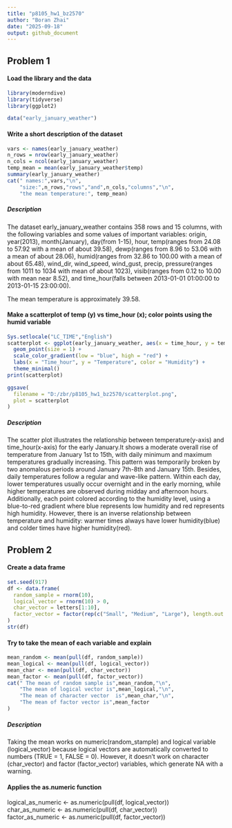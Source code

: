 ```yaml
---
title: "p8105_hw1_bz2570"
author: "Boran Zhai"
date: "2025-09-18"
output: github_document
---
```

## Problem 1
#### Load the library and the data
```r
library(moderndive)
library(tidyverse)
library(ggplot2)
```
```r
data("early_january_weather")
```

#### Write a short description of the dataset
```r
vars <- names(early_january_weather)
n_rows = nrow(early_january_weather)
n_cols = ncol(early_january_weather)
temp_mean = mean(early_january_weather$temp)
summary(early_january_weather)
cat(" names:",vars,"\n",
    "size:",n_rows,"rows","and",n_cols,"columns","\n",
    "the mean temperature:", temp_mean)
```
##### Description 
The dataset early_january_weather contains 358 rows and 15 columns, with the following variables and some values of important variables: origin, year(2013), month(January), day(from 1-15), hour, temp(ranges from 24.08 to 57.92 with a mean of about 39.58), dewp(ranges from 8.96 to 53.06 with a mean of about 28.06), humid(ranges from 32.86 to 100.00 with a mean of about 65.48), wind_dir, wind_speed, wind_gust, precip, pressure(ranges from 1011 to 1034 with mean of about 1023), visib(ranges from 0.12 to 10.00 with mean near 8.52), and time_hour(falls between 2013-01-01 01:00:00 to 2013-01-15 23:00:00). <br/>
  
The mean temperature is approximately 39.58.

#### Make a scatterplot of temp (y) vs time_hour (x); color points using the humid variable 
```r
Sys.setlocale("LC_TIME","English")
scatterplot <- ggplot(early_january_weather, aes(x = time_hour, y = temp, color = humid)) +
  geom_point(size = 1) +        
  scale_color_gradient(low = "blue", high = "red") + 
  labs(x = "Time_hour", y = "Temperature", color = "Humidity") +
  theme_minimal()
print(scatterplot)

ggsave(
  filename = "D:/zbr/p8105_hw1_bz2570/scatterplot.png", 
  plot = scatterplot
)
```
##### Description
The scatter plot illustrates the relationship between temperature(y-axis) and time_hour(x-axis) for the early January.It shows a moderate overall rise of temperature from January 1st to 15th, with daily minimum and maximum temperatures gradually increasing. This pattern was temporarily broken by two anomalous periods around January 7th-8th and January 15th. Besides, daily temperatures follow a regular and wave-like pattern. Within each day, lower temperatures usually occur overnight and in the early morning, while higher temperatures are observed during midday and afternoon hours. 
Additionally, each point colored according to the humidity level, using a blue-to-red gradient where blue represents low humidity and red represents high humidity. However, there is an inverse relationship between temperature and humidity: warmer times always have lower humidity(blue) and colder times have higher humidity(red). 

## Problem 2
#### Create a data frame
```r
set.seed(917)
df <- data.frame(
  random_sample = rnorm(10),
  logical_vector = rnorm(10) > 0,
  char_vector = letters[1:10], 
  factor_vector = factor(rep(c("Small", "Medium", "Large"), length.out = 10)) 
)
str(df)
```

#### Try to take the mean of each variable and explain
```r
mean_random <- mean(pull(df, random_sample))
mean_logical <- mean(pull(df, logical_vector))
mean_char <- mean(pull(df, char_vector))
mean_factor <- mean(pull(df, factor_vector))
cat(" The mean of random sample is",mean_random,"\n",
    "The mean of logical vector is",mean_logical,"\n",
    "The mean of character vector  is",mean_char,"\n",
    "The mean of factor vector is",mean_factor
)
```
##### Description
Taking the mean works on numeric(random_stample) and logical variable (logical_vector) because logical vectors are automatically converted to numbers (TRUE = 1, FALSE = 0). However, it doesn't work on character (char_vector) and factor (factor_vector) variables, which generate NA with a warning.<br/>

#### Applies the as.numeric function
logical_as_numeric <- as.numeric(pull(df, logical_vector)) <br/>
char_as_numeric <- as.numeric(pull(df, char_vector)) <br/>
factor_as_numeric <- as.numeric(pull(df, factor_vector)) <br/>

